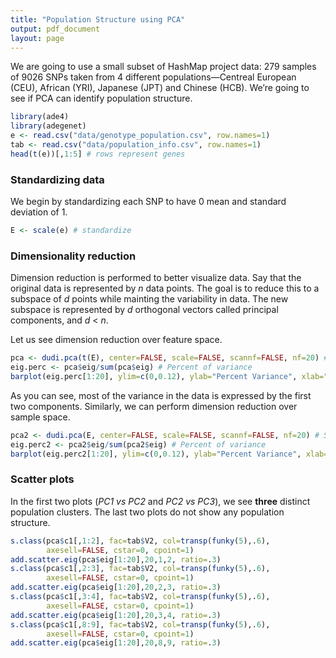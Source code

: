 ```yaml
---
title: "Population Structure using PCA"
output: pdf_document
layout: page
---
```


We are going to use a small subset of HashMap project data: 279 samples of 9026 SNPs taken from 4 different populations---Centreal European (CEU), African (YRI), Japanese (JPT) and Chinese (HCB). We're going to see if PCA can identify population structure.

```r
library(ade4)
library(adegenet)
e <- read.csv("data/genotype_population.csv", row.names=1)
tab <- read.csv("data/population_info.csv", row.names=1)
head(t(e))[,1:5] # rows represent genes
```

### Standardizing data

We begin by standardizing each SNP to have 0 mean and standard deviation of 1.

```r
E <- scale(e) # standardize
```

### Dimensionality reduction

Dimension reduction is performed to better visualize data. Say that the original data is represented by *n* data points. The goal is to reduce this to a subspace of *d* points while mainting the variability in data. The new subspace is represented by *d* orthogonal vectors called principal components, and *d* < *n*.

Let us see dimension reduction over feature space.

```r
pca <- dudi.pca(t(E), center=FALSE, scale=FALSE, scannf=FALSE, nf=20) # Feature space
eig.perc <- pca$eig/sum(pca$eig) # Percent of variance
barplot(eig.perc[1:20], ylim=c(0,0.12), ylab="Percent Variance", xlab="Principal Component")
```

As you can see, most of the variance in the data is expressed by the first two components. Similarly, we can perform dimension reduction over sample space.

```r
pca2 <- dudi.pca(E, center=FALSE, scale=FALSE, scannf=FALSE, nf=20) # Sample space
eig.perc2 <- pca2$eig/sum(pca2$eig) # Percent of variance
barplot(eig.perc2[1:20], ylim=c(0,0.12), ylab="Percent Variance", xlab="Principal Component")
```

### Scatter plots

In the first two plots (*PC1 vs PC2* and *PC2 vs PC3*), we see **three** distinct population clusters. The last two plots do not show any population structure.

```r
s.class(pca$c1[,1:2], fac=tab$V2, col=transp(funky(5),.6),
        axesell=FALSE, cstar=0, cpoint=1)
add.scatter.eig(pca$eig[1:20],20,1,2, ratio=.3)
s.class(pca$c1[,2:3], fac=tab$V2, col=transp(funky(5),.6),
        axesell=FALSE, cstar=0, cpoint=1)
add.scatter.eig(pca$eig[1:20],20,2,3, ratio=.3)
s.class(pca$c1[,3:4], fac=tab$V2, col=transp(funky(5),.6),
        axesell=FALSE, cstar=0, cpoint=1)
add.scatter.eig(pca$eig[1:20],20,3,4, ratio=.3)
s.class(pca$c1[,8:9], fac=tab$V2, col=transp(funky(5),.6),
        axesell=FALSE, cstar=0, cpoint=1)
add.scatter.eig(pca$eig[1:20],20,8,9, ratio=.3)
```
